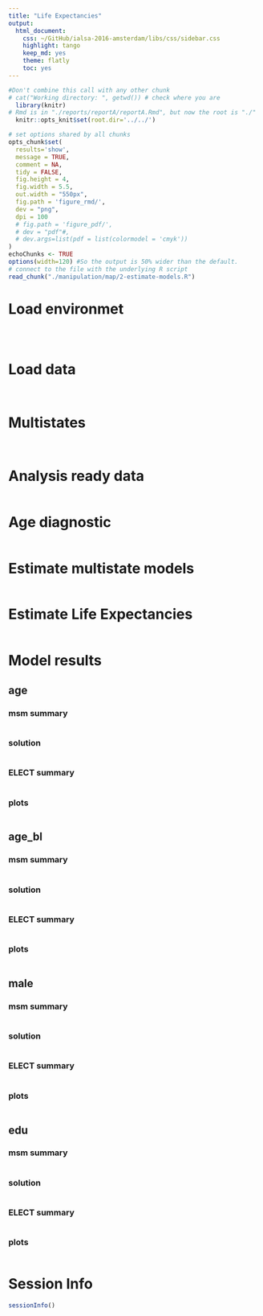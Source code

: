 ```yaml
---
title: "Life Expectancies"
output:
  html_document:
    css: ~/GitHub/ialsa-2016-amsterdam/libs/css/sidebar.css
    highlight: tango
    keep_md: yes
    theme: flatly
    toc: yes
---
```


<!-- These two chunks should be added in the beginning of every .Rmd that you want to source an .R script -->
<!--  The 1st mandatory chunck  -->
<!--  Set the working directory to the repository's base directory -->
```r
#Don't combine this call with any other chunk 
# cat("Working directory: ", getwd()) # check where you are
  library(knitr)
# Rmd is in "./reports/reportA/reportA.Rmd", but now the root is "./"
  knitr::opts_knit$set(root.dir='../../') 
```

<!--  The 2nd mandatory chunck  -->
<!-- Set the report-wide options, and point to the external code file. -->
```r
# set options shared by all chunks
opts_chunk$set(
  results='show', 
  message = TRUE,
  comment = NA, 
  tidy = FALSE,
  fig.height = 4, 
  fig.width = 5.5, 
  out.width = "550px",
  fig.path = 'figure_rmd/',     
  dev = "png",
  dpi = 100
  # fig.path = 'figure_pdf/',     
  # dev = "pdf"#,
  # dev.args=list(pdf = list(colormodel = 'cmyk'))
)
echoChunks <- TRUE
options(width=120) #So the output is 50% wider than the default.
# connect to the file with the underlying R script  
read_chunk("./manipulation/map/2-estimate-models.R") 
```


# Load environmet
<!-- Load 'sourced' R files.  Suppress the output when loading packages. --> 
```r
```


<!-- Load the sources.  Suppress the output when loading sources. --> 
```r
```


<!-- Load any Global functions and variables declared in the R file.  Suppress the output. --> 
```r
```

# Load data
<!-- Load the datasets.   -->
```r
```

<!-- Inspect the datasets.   -->
```r
```

# Multistates
```r
```

<!-- Tweak the datasets.   -->
```r
```

# Analysis ready data
```r
```

# Age diagnostic
```r
```

# Estimate multistate models
```r
```

# Estimate Life Expectancies
```r
```

# Model results

## age
### msm summary
```r
```

### solution
```r
```

### ELECT summary 
```r
```

### plots
```r
```


## age_bl
### msm summary
```r
```

### solution
```r
```

### ELECT summary 
```r
```

### plots
```r
```


## male
### msm summary
```r
```

### solution
```r
```

### ELECT summary 
```r
```

### plots
```r
```

## edu
### msm summary
```r
```

### solution
```r
```

### ELECT summary 
```r
```

### plots
```r
```

# Session Info
```r
sessionInfo()

```



```r
```


